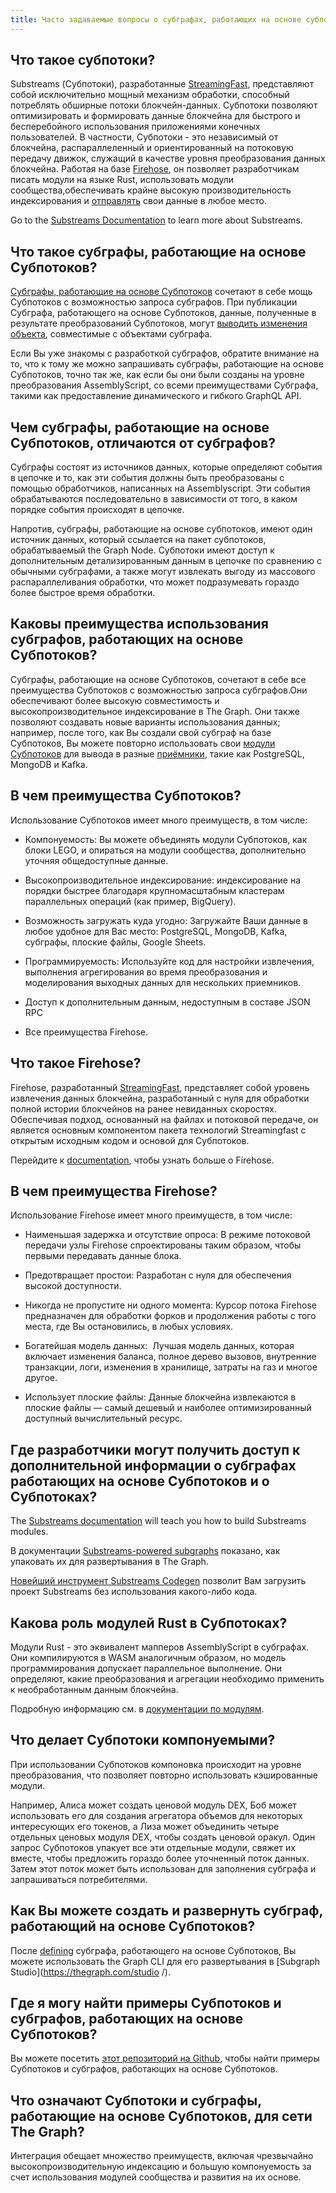 ```yaml
---
title: Часто задаваемые вопросы о субграфах, работающих на основе субпотоков (Substreams)
---
```


## Что такое субпотоки?

Substreams (Субпотоки), разработанные [StreamingFast](https://www.streamingfast.io/), представляют собой исключительно мощный механизм обработки, способный потреблять обширные потоки блокчейн-данных. Субпотоки позволяют оптимизировать и формировать данные блокчейна для быстрого и бесперебойного использования приложениями конечных пользователей. В частности, Субпотоки - это независимый от блокчейна, распараллеленный и ориентированный на потоковую передачу движок, служащий в качестве уровня преобразования данных блокчейна. Работая на базе [Firehose](https://firehose.streamingfast.io), он позволяет разработчикам писать модули на языке Rust, использовать модули сообщества,обеспечивать крайне высокую производительность индексирования и [отправлять](https://substreams.streamingfast.io/reference-and-specs/manifests#sink) свои данные в любое место.

Go to the [Substreams Documentation](/substreams/introduction/) to learn more about Substreams.

## Что такое субграфы, работающие на основе Субпотоков?

[Субграфы, работающие на основе Субпотоков](/subgraphs/cookbook/substreams-powered-subgraphs/) сочетают в себе мощь Субпотоков с возможностью запроса субграфов. При публикации Субграфа, работающего на основе Субпотоков, данные, полученные в результате преобразований Субпотоков, могут [выводить изменения объекта](https://github.com/streamingfast/substreams-sink-entity-changes/blob/develop/substreams-entity-change/src/tables.rs), совместимые с объектами субграфа.

Если Вы уже знакомы с разработкой субграфов, обратите внимание на то, что к тому же можно запрашивать субграфы, работающие на основе Субпотоков, точно так же, как если бы они были созданы на уровне преобразования AssemblyScript, со всеми преимуществами Субграфа, такими как предоставление динамического и гибкого GraphQL API.

## Чем субграфы, работающие на основе Субпотоков, отличаются от субграфов?

Субграфы состоят из источников данных, которые определяют события в цепочке и то, как эти события должны быть преобразованы с помощью обработчиков, написанных на Assemblyscript. Эти события обрабатываются последовательно в зависимости от того, в каком порядке события происходят в цепочке.

Напротив, субграфы, работающие на основе субпотоков, имеют один источник данных, который ссылается на пакет субпотоков, обрабатываемый the Graph Node. Субпотоки имеют доступ к дополнительным детализированным данным в цепочке по сравнению с обычными субграфами, а также могут извлекать выгоду из массового распараллеливания обработки, что может подразумевать гораздо более быстрое время обработки.

## Каковы преимущества использования субграфов, работающих на основе Субпотоков?

Субграфы, работающие на основе Субпотоков, сочетают в себе все преимущества Субпотоков с возможностью запроса субграфов.Они обеспечивают более высокую совместимость и высокопроизводительное индексирование в The Graph. Они также позволяют создавать новые варианты использования данных; например, после того, как Вы создали свой субграф на базе Субпотоков, Вы можете повторно использовать свои [модули Субпотоков](https://substreams.streamingfast.io/documentation/develop/manifest-modules) для вывода в разные [приёмники](https://substreams.streamingfast.io/reference-and-specs/manifests#sink), такие как PostgreSQL, MongoDB и Kafka.

## В чем преимущества Субпотоков?

Использование Субпотоков имеет много преимуществ, в том числе:

- Компонуемость: Вы можете объединять модули Субпотоков, как блоки LEGO, и опираться на модули сообщества, дополнительно уточняя общедоступные данные.

- Высокопроизводительное индексирование: индексирование на порядки быстрее благодаря крупномасштабным кластерам параллельных операций (как пример, BigQuery).

- Возможность загружать куда угодно: Загружайте Ваши данные в любое удобное для Вас место: PostgreSQL, MongoDB, Kafka, субграфы, плоские файлы, Google Sheets.

- Программируемость: Используйте код для настройки извлечения, выполнения агрегирования во время преобразования и моделирования выходных данных для нескольких приемников.

- Доступ к дополнительным данным, недоступным в составе JSON RPC

- Все преимущества Firehose.

## Что такое Firehose?

Firehose, разработанный [StreamingFast](https://www.streamingfast.io/), представляет собой уровень извлечения данных блокчейна, разработанный с нуля для обработки полной истории блокчейнов на ранее невиданных скоростях. Обеспечивая подход, основанный на файлах и потоковой передаче, он является основным компонентом пакета технологий Streamingfast с открытым исходным кодом и основой для Субпотоков.

Перейдите к [documentation](https://firehose.streamingfast.io/), чтобы узнать больше о Firehose.

## В чем преимущества Firehose?

Использование Firehose имеет много преимуществ, в том числе:

- Наименьшая задержка и отсутствие опроса: В режиме потоковой передачи узлы Firehose спроектированы таким образом, чтобы первыми передавать данные блока.

- Предотвращает простои: Разработан с нуля для обеспечения высокой доступности.

- Никогда не пропустите ни одного момента: Курсор потока Firehose предназначен для обработки форков и продолжения работы с того места, где Вы остановились, в любых условиях.

- Богатейшая модель данных:  Лучшая модель данных, которая включает изменения баланса, полное дерево вызовов, внутренние транзакции, логи, изменения в хранилище, затраты на газ и многое другое.

- Использует плоские файлы: Данные блокчейна извлекаются в плоские файлы — самый дешевый и наиболее оптимизированный доступный вычислительный ресурс.

## Где разработчики могут получить доступ к дополнительной информации о субграфах работающих на основе Субпотоков и о Субпотоках?

The [Substreams documentation](/substreams/introduction/) will teach you how to build Substreams modules.

В документации [Substreams-powered subgraphs](/subgraphs/cookbook/substreams-powered-subgraphs/) показано, как упаковать их для развертывания в The Graph.

[Новейший инструмент Substreams Codegen](https://streamingfastio.medium.com/substreams-codegen-no-code-tool-to-bootstrap-your-project-a11efe0378c6) позволит Вам загрузить проект Substreams без использования какого-либо кода.

## Какова роль модулей Rust в Субпотоках?

Модули Rust - это эквивалент мапперов AssemblyScript в субграфах. Они компилируются в WASM аналогичным образом, но модель программирования допускает параллельное выполнение. Они определяют, какие преобразования и агрегации необходимо применить к необработанным данным блокчейна.

Подробную информацию см. в [документации по модулям](https://substreams.streamingfast.io/documentation/develop/manifest-modules).

## Что делает Субпотоки компонуемыми?

При использовании Субпотоков компоновка происходит на уровне преобразования, что позволяет повторно использовать кэшированные модули.

Например, Алиса может создать ценовой модуль DEX, Боб может использовать его для создания агрегатора объемов для некоторых интересующих его токенов, а Лиза может объединить четыре отдельных ценовых модуля DEX, чтобы создать ценовой оракул. Один запрос Субпотоков упакует все эти отдельные модули, свяжет их вместе, чтобы предложить гораздо более уточненный поток данных. Затем этот поток может быть использован для заполнения субграфа и запрашиваться потребителями.

## Как Вы можете создать и развернуть субграф, работающий на основе Субпотоков?

После [defining](/subgraphs/cookbook/substreams-powered-subgraphs/) субграфа, работающего на основе Субпотоков, Вы можете использовать the Graph CLI для его развертывания в [Subgraph Studio](https://thegraph.com/studio /).

## Где я могу найти примеры Субпотоков и субграфов, работающих на основе Субпотоков?

Вы можете посетить [этот репозиторий на Github](https://github.com/pinax-network/awesome-substreams), чтобы найти примеры Субпотоков и субграфов, работающих на основе Субпотоков.

## Что означают Субпотоки и субграфы, работающие на основе Субпотоков, для сети The Graph?

Интеграция обещает множество преимуществ, включая чрезвычайно высокопроизводительную индексацию и большую компонуемость за счет использования модулей сообщества и развития на их основе.
